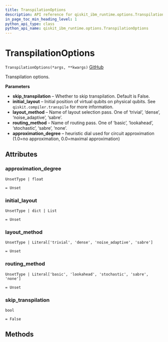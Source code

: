 ```yaml
---
title: TranspilationOptions
description: API reference for qiskit_ibm_runtime.options.TranspilationOptions
in_page_toc_min_heading_level: 1
python_api_type: class
python_api_name: qiskit_ibm_runtime.options.TranspilationOptions
---
```


# TranspilationOptions

<span id="qiskit_ibm_runtime.options.TranspilationOptions" />

`TranspilationOptions(*args, **kwargs)` [GitHub](https://github.com/Qiskit/qiskit-ibm-runtime/tree/stable/0.22/qiskit_ibm_runtime/options/transpilation_options.py#L38-L75 "view source code")

Transpilation options.

**Parameters**

*   **skip\_transpilation** – Whether to skip transpilation. Default is False.
*   **initial\_layout** – Initial position of virtual qubits on physical qubits. See `qiskit.compiler.transpile` for more information.
*   **layout\_method** – Name of layout selection pass. One of ‘trivial’, ‘dense’, ‘noise\_adaptive’, ‘sabre’.
*   **routing\_method** – Name of routing pass. One of ‘basic’, ‘lookahead’, ‘stochastic’, ‘sabre’, ‘none’.
*   **approximation\_degree** – heuristic dial used for circuit approximation (1.0=no approximation, 0.0=maximal approximation)

## Attributes

<span id="qiskit_ibm_runtime.options.TranspilationOptions.approximation_degree" />

### approximation\_degree

`UnsetType | float`

`= Unset`

<span id="qiskit_ibm_runtime.options.TranspilationOptions.initial_layout" />

### initial\_layout

`UnsetType | dict | List`

`= Unset`

<span id="qiskit_ibm_runtime.options.TranspilationOptions.layout_method" />

### layout\_method

`UnsetType | Literal['trivial', 'dense', 'noise_adaptive', 'sabre']`

`= Unset`

<span id="qiskit_ibm_runtime.options.TranspilationOptions.routing_method" />

### routing\_method

`UnsetType | Literal['basic', 'lookahead', 'stochastic', 'sabre', 'none']`

`= Unset`

<span id="qiskit_ibm_runtime.options.TranspilationOptions.skip_transpilation" />

### skip\_transpilation

`bool`

`= False`

## Methods

